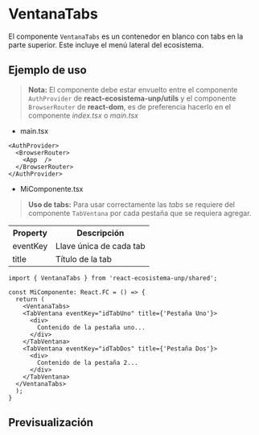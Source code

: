 

<Meta of={VentanaTabsStories} />

# VentanaTabs
El componente `VentanaTabs` es un contenedor en blanco con tabs en la parte superior. Este incluye el menú lateral del ecosistema.

## Ejemplo de uso

> **Nota:** El componente debe estar envuelto entre el componente `AuthProvider` de **react-ecosistema-unp/utils** y el componente `BrowserRouter` de **react-dom**, es de preferencia hacerlo en el componente *index.tsx* o *main.tsx*

- main.tsx
```tsx
<AuthProvider>
  <BrowserRouter>
    <App  />
  </BrowserRouter>
</AuthProvider>
```

- MiComponente.tsx
> **Uso de tabs:** Para usar correctamente las *tabs* se requiere del componente `TabVentana` por cada pestaña que se requiera agregar.

<table>
  <tr>
    <th>Property</th>
    <th>Descripción</th>
  </tr>
  <tr>
    <td>eventKey</td>
    <td>Llave única de cada tab</td>
  </tr>
  <tr>
    <td>title</td>
    <td>Título de la tab</td>
  </tr>
</table>

```tsx
import { VentanaTabs } from 'react-ecosistema-unp/shared';

const MiComponente: React.FC = () => {
  return (
    <VentanaTabs>
    <TabVentana eventKey="idTabUno" title={'Pestaña Uno'}>
      <div>
        Contenido de la pestaña uno...
      </div>
    </TabVentana>
    <TabVentana eventKey="idTabDos" title={'Pestaña Dos'}>
      <div>
        Contenido de la pestaña 2...
      </div>
    </TabVentana>
  </VentanaTabs>
  );
}
```

## Previsualización

<Stories />